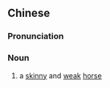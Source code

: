 {{also|瘦马}}
==Chinese==
{{zh-forms|s=瘦马}}

===Pronunciation===
{{zh-pron
|m=shòumǎ
|cat=n
}}

===Noun===
{{zh-noun}}

# a [[skinny]] and [[weak]] [[horse]]